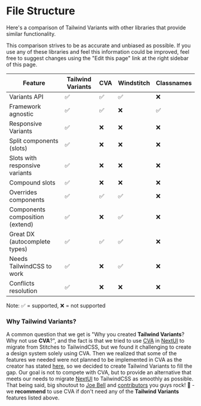 
# File Structure

Here's a comparison of Tailwind Variants with other libraries that provide similar functionality.

<Callout type="info">
  <div className="text-sm">
    This comparison strives to be as accurate and unbiased as possible. If you
    use any of these libraries and feel this information could be improved, feel
    free to suggest changes using the "Edit this page" link at the right sidebar
    of this page.
  </div>
</Callout>

| Feature                         | Tailwind Variants | CVA | Windstitch | Classnames |
| ------------------------------- | ----------------- | --- | ---------- | ---------- |
| Variants API                    | ✅                | ✅  | ✅         | ❌         |
| Framework agnostic              | ✅                | ✅  | ❌         | ✅         |
| Responsive Variants             | ✅                | ❌  | ❌         | ❌         |
| Split components (slots)        | ✅                | ❌  | ❌         | ❌         |
| Slots with responsive variants  | ✅                | ❌  | ❌         | ❌         |
| Compound slots                  | ✅                | ❌  | ❌         | ❌         |
| Overrides components            | ✅                | ✅  | ✅         | ❌         |
| Components composition (extend) | ✅                | ❌  | ✅         | ❌         |
| Great DX (autocomplete types)   | ✅                | ✅  | ✅         | ❌         |
| Needs TailwindCSS to work       | ✅                | ❌  | ✅         | ❌         |
| Conflicts resolution            | ✅                | ❌  | ❌         | ❌         |

Note:
✅ = supported, ❌ = not supported

### Why Tailwind Variants?

A common question that we get is "Why you created **Tailwind Variants**? Why not use **CVA**?", and the
fact is that we tried to use [CVA](https://github.com/joe-bell/cva) in [NextUI](https://nextui.org) to migrate from Stitches to TailwindCSS, but we found it challenging
to create a design system solely using CVA. Then we realized that some of the features we needed were not planned
to be implemented in CVA as the creator has stated [here](https://github.com/joe-bell/cva#how-can-i-create-responsive-variants-like-stitchesjs),
so we decided to create Tailwind Variants to fill the gap. Our goal is not to compete with CVA, but to provide an alternative that meets our needs
to migrate [NextUI](https://nextui.org) to TailwindCSS as smoothly as possible. That being said, big shoutout to [Joe Bell](https://github.com/joe-bell)
and [contributors](https://github.com/joe-bell/cva/graphs/contributors) you guys rock! 🤘 - we **recommend** to use CVA if don't need any of the **Tailwind Variants** features listed above.
